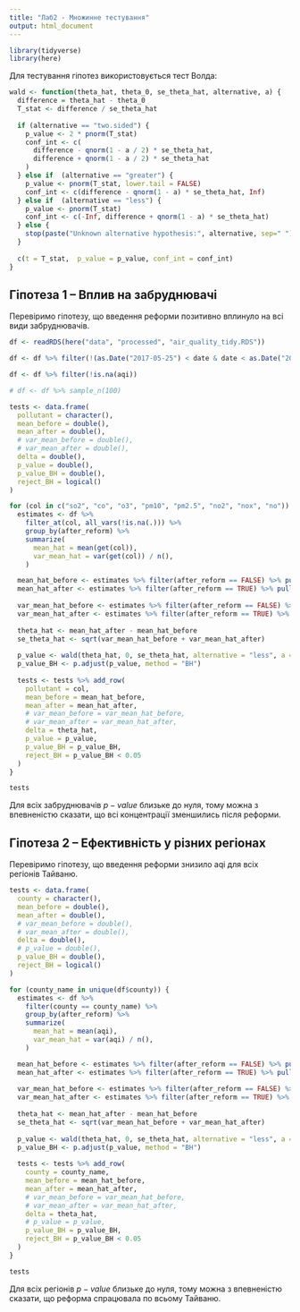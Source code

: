 ```yaml
---
title: "Лаб2 - Множинне тестування"
output: html_document
---
```


```r
library(tidyverse)
library(here)
```

Для тестування гіпотез використовується тест Волда:

```r
wald <- function(theta_hat, theta_0, se_theta_hat, alternative, a) {
  difference = theta_hat - theta_0
  T_stat <- difference / se_theta_hat
  
  if (alternative == "two.sided") {
    p_value <- 2 * pnorm(T_stat)
    conf_int <- c(
      difference - qnorm(1 - a / 2) * se_theta_hat,
      difference + qnorm(1 - a / 2) * se_theta_hat
    )
  } else if  (alternative == "greater") {
    p_value <- pnorm(T_stat, lower.tail = FALSE)
    conf_int <- c(difference - qnorm(1 - a) * se_theta_hat, Inf)
  } else if  (alternative == "less") {
    p_value <- pnorm(T_stat)
    conf_int <- c(-Inf, difference + qnorm(1 - a) * se_theta_hat)
  } else {
    stop(paste("Unknown alternative hypothesis:", alternative, sep=" "))
  }
  
  c(t = T_stat,  p_value = p_value, conf_int = conf_int)
}
```

## Гіпотеза 1 -- Вплив на забруднювачі

Перевіримо гіпотезу, що введення реформи позитивно вплинуло на всі види забруднювачів.

```r
df <- readRDS(here("data", "processed", "air_quality_tidy.RDS"))

df <- df %>% filter(!(as.Date("2017-05-25") < date & date < as.Date("2024-03-15")))

df <- df %>% filter(!is.na(aqi))

# df <- df %>% sample_n(100)
```

```r
tests <- data.frame(
  pollutant = character(),
  mean_before = double(),
  mean_after = double(),
  # var_mean_before = double(),
  # var_mean_after = double(),
  delta = double(),
  p_value = double(),
  p_value_BH = double(),
  reject_BH = logical()
)

for (col in c("so2", "co", "o3", "pm10", "pm2.5", "no2", "nox", "no")) {
  estimates <- df %>%
    filter_at(col, all_vars(!is.na(.))) %>% 
    group_by(after_reform) %>%
    summarize(
      mean_hat = mean(get(col)),
      var_mean_hat = var(get(col)) / n(),
    )

  mean_hat_before <- estimates %>% filter(after_reform == FALSE) %>% pull(mean_hat)
  mean_hat_after <- estimates %>% filter(after_reform == TRUE) %>% pull(mean_hat)
  
  var_mean_hat_before <- estimates %>% filter(after_reform == FALSE) %>% pull(var_mean_hat)
  var_mean_hat_after <- estimates %>% filter(after_reform == TRUE) %>% pull(var_mean_hat)
  
  theta_hat <- mean_hat_after - mean_hat_before
  se_theta_hat <- sqrt(var_mean_hat_before + var_mean_hat_after)
  
  p_value <- wald(theta_hat, 0, se_theta_hat, alternative = "less", a = 0.05)["p_value"]
  p_value_BH <- p.adjust(p_value, method = "BH")
  
  tests <- tests %>% add_row(
    pollutant = col,
    mean_before = mean_hat_before,
    mean_after = mean_hat_after,
    # var_mean_before = var_mean_hat_before,
    # var_mean_after = var_mean_hat_after,
    delta = theta_hat,
    p_value = p_value,
    p_value_BH = p_value_BH,
    reject_BH = p_value_BH < 0.05
  )
}

tests
```

Для всіх забруднювачів $p-value$ близьке до нуля, тому можна з впевненістю сказати, що всі концентрації зменшились після реформи.

## Гіпотеза 2 -- Ефективність у різних регіонах

Перевіримо гіпотезу, що введення реформи знизило aqi для всіх регіонів Тайваню.

```r
tests <- data.frame(
  county = character(),
  mean_before = double(),
  mean_after = double(),
  # var_mean_before = double(),
  # var_mean_after = double(),
  delta = double(),
  # p_value = double(),
  p_value_BH = double(),
  reject_BH = logical()
)

for (county_name in unique(df$county)) {
  estimates <- df %>%
    filter(county == county_name) %>% 
    group_by(after_reform) %>%
    summarize(
      mean_hat = mean(aqi),
      var_mean_hat = var(aqi) / n(),
    )

  mean_hat_before <- estimates %>% filter(after_reform == FALSE) %>% pull(mean_hat)
  mean_hat_after <- estimates %>% filter(after_reform == TRUE) %>% pull(mean_hat)
  
  var_mean_hat_before <- estimates %>% filter(after_reform == FALSE) %>% pull(var_mean_hat)
  var_mean_hat_after <- estimates %>% filter(after_reform == TRUE) %>% pull(var_mean_hat)
  
  theta_hat <- mean_hat_after - mean_hat_before
  se_theta_hat <- sqrt(var_mean_hat_before + var_mean_hat_after)
  
  p_value <- wald(theta_hat, 0, se_theta_hat, alternative = "less", a = 0.05)["p_value"]
  p_value_BH <- p.adjust(p_value, method = "BH")
  
  tests <- tests %>% add_row(
    county = county_name,
    mean_before = mean_hat_before,
    mean_after = mean_hat_after,
    # var_mean_before = var_mean_hat_before,
    # var_mean_after = var_mean_hat_after,
    delta = theta_hat,
    # p_value = p_value,
    p_value_BH = p_value_BH,
    reject_BH = p_value_BH < 0.05
  )
}

tests
```

Для всіх регіонів $p-value$ близьке до нуля, тому можна з впевненістю сказати, що реформа спрацювала по всьому Тайваню.